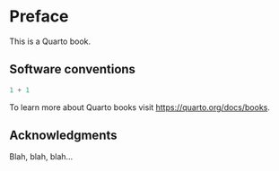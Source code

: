 # Preface {.unnumbered .unlisted}

This is a Quarto book.


## Software conventions {.unnumbered}

```python
1 + 1
```

To learn more about Quarto books visit <https://quarto.org/docs/books>.


## Acknowledgments {.unnumbered}

Blah, blah, blah...


\mainmatter